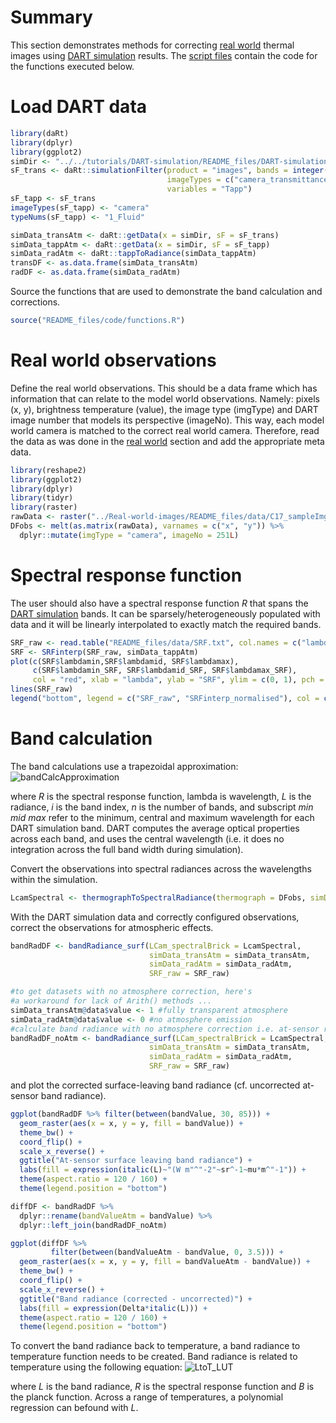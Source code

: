 # Summary 

This section demonstrates methods for correcting [real world](../Real-world-images) thermal images using [DART simulation](../DART-simulation) results. The [script files](README_files/code) contain the code for the functions executed below.

# Load DART data

```r
library(daRt)
library(dplyr)
library(ggplot2)
simDir <- "../../tutorials/DART-simulation/README_files/DART-simulation/dart-atmos-corr"
sF_trans <- daRt::simulationFilter(product = "images", bands = integer(), iters = "ITERX", 
                                   imageTypes = c("camera_transmittance"), typeNums = "",
                                   variables = "Tapp")
sF_tapp <- sF_trans
imageTypes(sF_tapp) <- "camera"
typeNums(sF_tapp) <- "1_Fluid"

simData_transAtm <- daRt::getData(x = simDir, sF = sF_trans)
simData_tappAtm <- daRt::getData(x = simDir, sF = sF_tapp)
simData_radAtm <- daRt::tappToRadiance(simData_tappAtm)
transDF <- as.data.frame(simData_transAtm)
radDF <- as.data.frame(simData_radAtm)

```

Source the functions that are used to demonstrate the band calculation and corrections.

```r
source("README_files/code/functions.R")
```

# Real world observations 

Define the real world observations. This should be a data frame which has information that can relate to the model world observations. Namely: pixels (x, y), brightness temperature (value), the image type (imgType) and DART image number that models its perspective (imageNo). This way, each model world camera is matched to the correct real world camera. Therefore, read the data as was done in the [real world](../Real-world-images) section and add the appropriate meta data.

```r
library(reshape2)
library(ggplot2)
library(dplyr)
library(tidyr)
library(raster)
rawData <- raster("../Real-world-images/README_files/data/C17_sampleImg.tif")
DFobs <- melt(as.matrix(rawData), varnames = c("x", "y")) %>%
  dplyr::mutate(imgType = "camera", imageNo = 251L)

```

# Spectral response function

The user should also have a spectral response function _R_ that spans the [DART simulation](../DART-simulation) bands. It can be sparsely/heterogeneously populated with data and it will be linearly interpolated to exactly match the required bands.

```r
SRF_raw <- read.table("README_files/data/SRF.txt", col.names = c("lambda", "value"))
SRF <- SRFinterp(SRF_raw, simData_tappAtm)
plot(c(SRF$lambdamin,SRF$lambdamid, SRF$lambdamax),
     c(SRF$lambdamin_SRF, SRF$lambdamid_SRF, SRF$lambdamax_SRF), 
     col = "red", xlab = "lambda", ylab = "SRF", ylim = c(0, 1), pch = 20)
lines(SRF_raw)
legend("bottom", legend = c("SRF_raw", "SRFinterp_normalised"), col = c("black", "red"), lty = 1)
```

# Band calculation

The band calculations use a trapezoidal approximation:
<!-- https://www.latex4technics.com -->
<!-- $$\int_{\lambda=1}^{\lambda=n} d\lambda L_\lambda R_\lambda \approx \sum_{i=1}^n \frac{1}{2} \Bigg[\Big[\frac{1}{2} (\lambda_{max_{i}} - \lambda_{min_{i}})\Big] \times (L_{\lambda_{i}} R_{min_{i}} + L_{\lambda_{i}} R_{mid_{i}} + L_{\lambda_{i}} R_{mid_{i}} + L_{\lambda_{i}} R_{max_{i}} ) \Bigg]$$ -->
![bandCalcApproximation](README_files/figure-misc/Tex2Img.png)


where _R_ is the spectral response function, lambda is wavelength, _L_ is the radiance, _i_ is the band index, _n_ is the number of bands, and subscript _min_ _mid_ _max_ refer to the minimum, central and maximum wavelength for each DART simulation band. DART computes the average optical properties across each band, and uses the central wavelength (i.e. it does no integration across the full band width during simulation). 

Convert the observations into spectral radiances across the wavelengths within the simulation.

```r
LcamSpectral <- thermographToSpectralRadiance(thermograph = DFobs, simData = simData_radAtm)
```

With the DART simulation data and correctly configured observations, correct the observations for atmospheric effects.

```r
bandRadDF <- bandRadiance_surf(LCam_spectralBrick = LcamSpectral, 
                               simData_transAtm = simData_transAtm, 
                               simData_radAtm = simData_radAtm, 
                               SRF_raw = SRF_raw)

#to get datasets with no atmosphere correction, here's 
#a workaround for lack of Arith() methods ...
simData_transAtm@data$value <- 1 #fully transparent atmosphere
simData_radAtm@data$value <- 0 #no atmosphere emission
#calculate band radiance with no atmosphere correction i.e. at-sensor radiance.
bandRadDF_noAtm <- bandRadiance_surf(LCam_spectralBrick = LcamSpectral, 
                               simData_transAtm = simData_transAtm, 
                               simData_radAtm = simData_radAtm, 
                               SRF_raw = SRF_raw)
```

and plot the corrected surface-leaving band radiance (cf. uncorrected at-sensor band radiance).
```r
ggplot(bandRadDF %>% filter(between(bandValue, 30, 85))) +
  geom_raster(aes(x = x, y = y, fill = bandValue)) +
  theme_bw() +
  coord_flip() +
  scale_x_reverse() +
  ggtitle("At-sensor surface leaving band radiance") +
  labs(fill = expression(italic(L)~"(W m"^"-2"~sr^-1~mu*m^"-1")) +
  theme(aspect.ratio = 120 / 160) +
  theme(legend.position = "bottom")

diffDF <- bandRadDF %>% 
  dplyr::rename(bandValueAtm = bandValue) %>%
  dplyr::left_join(bandRadDF_noAtm)

ggplot(diffDF %>% 
         filter(between(bandValueAtm - bandValue, 0, 3.5))) +
  geom_raster(aes(x = x, y = y, fill = bandValueAtm - bandValue)) +
  theme_bw() +
  coord_flip() +
  scale_x_reverse() +
  ggtitle("Band radiance (corrected - uncorrected)") +
  labs(fill = expression(Delta*italic(L))) +
  theme(aspect.ratio = 120 / 160) +
  theme(legend.position = "bottom")

```

To convert the band radiance back to temperature, a band radiance to temperature function needs to be created. Band radiance is related to temperature using the following equation:
<!-- $$L = \int_{\lambda=7\mu m}^{\lambda=14\mu m} d\lambda~R_\lambda B_\lambda(T)$$ -->
![LtoT_LUT](README_files/figure-misc/Tex2Img_1.png)

where _L_ is the band radiance, _R_ is the spectral response function and _B_ is the planck function. Across a range of temperatures, a polynomial regression can befound with _L_.
